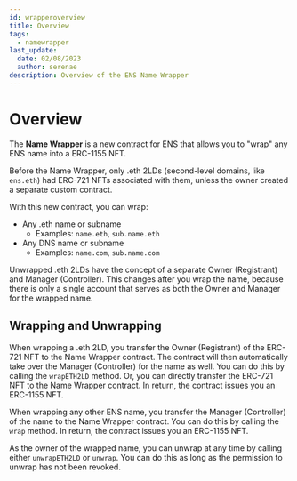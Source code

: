 ```yaml
---
id: wrapperoverview
title: Overview
tags:
  - namewrapper
last_update:
  date: 02/08/2023
  author: serenae
description: Overview of the ENS Name Wrapper
---
```


# Overview

The **Name Wrapper** is a new contract for ENS that allows you to "wrap" any ENS name into a ERC-1155 NFT.

Before the Name Wrapper, only .eth 2LDs (second-level domains, like `ens.eth`) had ERC-721 NFTs associated with them, unless the owner created a separate custom contract.

With this new contract, you can wrap:
* Any .eth name or subname
  * Examples: `name.eth`, `sub.name.eth`
* Any DNS name or subname
  * Examples: `name.com`, `sub.name.com`

Unwrapped .eth 2LDs have the concept of a separate Owner (Registrant) and Manager (Controller). This changes after you wrap the name, because there is only a single account that serves as both the Owner and Manager for the wrapped name.

## Wrapping and Unwrapping

When wrapping a .eth 2LD, you transfer the Owner (Registrant) of the ERC-721 NFT to the Name Wrapper contract. The contract will then automatically take over the Manager (Controller) for the name as well. You can do this by calling the <Link to="https://github.com/ensdomains/ens-contracts/tree/master/contracts/wrapper#wrapeth2ld">`wrapETH2LD`</Link> method. Or, you can directly transfer the ERC-721 NFT to the Name Wrapper contract. In return, the contract issues you an ERC-1155 NFT.

When wrapping any other ENS name, you transfer the Manager (Controller) of the name to the Name Wrapper contract. You can do this by calling the <Link to="https://github.com/ensdomains/ens-contracts/tree/master/contracts/wrapper#wrap">`wrap`</Link> method. In return, the contract issues you an ERC-1155 NFT.

As the owner of the wrapped name, you can unwrap at any time by calling either <Link to="https://github.com/ensdomains/ens-contracts/tree/master/contracts/wrapper#unwrapeth2ld">`unwrapETH2LD`</Link> or <Link to="https://github.com/ensdomains/ens-contracts/tree/master/contracts/wrapper#unwrap">`unwrap`</Link>. You can do this as long as the permission to unwrap has not been revoked.
